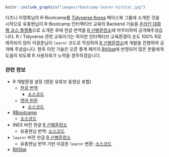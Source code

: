 

```r
knitr::include_graphics("images/rbootcamp-learnr-bitstat.jpg")
```

디즈니 이영록님의 R-Bootcamp를 [Tidyverse Korea](https://www.facebook.com/groups/tidyverse) 페이스북 그룹에 소개한 것을 시작으로 유충현님이 R-Bootcamp 인터랙티브 교육의 Backend 기술을 [온라인 대화형 코스 플랫폼](https://choonghyunryu.github.io/Introduce_Online_Course_Start/)으로 소개한 후에 한글 번역을 [R 신병훈련소](https://r-bootcamp-kr.netlify.app/)에 마무리하여 공개해주셨습니다. R / Tidyverse 관련 교육이기는 하지만 인터랙티브 교육환경이 순도 100% R로 제작되지 않아 이광춘님이 `learnr` 코드로 작성하여 [R 신병훈련소](https://dl-dashboard.shinyapps.io/rbootcamp/)에 개발을 진행하여 공개해 주셨습니다. 향후 이런 기술은 오픈 통계 패키지 [BitStat](https://r2bit.com/)에 반영되어 많은 분들에게 도움이 되도록 R 사용자회가 노력을 경주하겠습니다.

### 관련 정보

- R 개발환경 설정 (영문 유튜브 동영상 포함) 
     - [한글 번역](https://dl-dashboard.shinyapps.io/learnr_setup/)
         - [소스코드](https://github.com/statkclee/learnr)
     - [영어 원문](https://learnr-examples.shinyapps.io/ex-setup-r/)
         - [소스코드](https://github.com/rstudio/learnr/blob/main/inst/tutorials/ex-setup-r/ex-setup-r.Rmd)
- [RBootcamp](https://r-bootcamp.netlify.app/)
     - [소스코드](https://github.com/laderast/RBootcamp)
- INES 버전 한글 [R 신병훈련소](https://r-bootcamp-kr.netlify.app/)
    - 유충현님 번역: [소스코드](https://github.com/bit2r/RBootcamp-kr)
- `learnr` 버전 한글 [R 신병훈련소](https://dl-dashboard.shinyapps.io/rbootcamp/)
    - 유충현님 번역 기반 이광춘 `learnr` 변환: [소스코드](https://github.com/bit2r/RBootcamp-learnr)
- [BitStat](https://r2bit.com/)

